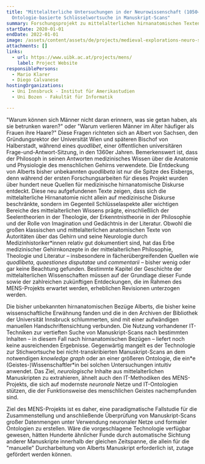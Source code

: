 ```yaml
---
title: "Mittelalterliche Untersuchungen in der Neurowissenschaft (1050–1450):
  Ontologie-basierte Schlüsselwortsuche in Manuskript-Scans"
summary: Forschungsprojekt zu mittelalterlichen hirnanatomischen Texten
startDate: 2020-01-01
endDate: 2022-01-01
image: /assets/content/assets/de/projects/medieval-explorations-neuro-science-1050-1450-ontology-based-keyword-spotting-manuscript-scans/mens_02.png
attachments: []
links:
  - url: https://www.uibk.ac.at/projects/mens/
    label: Project Website
responsiblePersons:
  - Mario Klarer
  - Diego Calvanese
hostingOrganizations:
  - Uni Innsbruck - Institut für Amerikastudien
  - Uni Bozen - Fakultät für Informatik

---
```

"Warum können sich Männer nicht daran erinnern, was sie getan haben, als sie betrunken waren?" oder "Warum verlieren Männer im Alter häufiger als Frauen ihre Haare?" Diese Fragen richteten sich an Albert von Sachsen, den Gründungsrektor der Universität Wien und späteren Bischof von Halberstadt, während eines _quodlibet_, einer öffentlichen universitären Frage-und-Antwort-Sitzung, in den 1360er Jahren. Bemerkenswert ist, dass der Philosoph in seinen Antworten medizinisches Wissen über die Anatomie und Physiologie des menschlichen Gehirns verwendete. Die Entdeckung von Alberts bisher unbekannten _quodlibeta_ ist nur die Spitze des Eisbergs, denn während der ersten Forschungsarbeiten für dieses Projekt wurden über hundert neue Quellen für medizinische hirnanatomische Diskurse entdeckt. Diese neu aufgefundenen Texte zeigen, dass sich die mittelalterliche Hirnanatomie nicht allein auf medizinische Diskurse beschränkte, sondern im Gegenteil Schlüsselaspekte aller wichtigen Bereiche des mittelalterlichen Wissens prägte, einschließlich der Seelentheorien in der Theologie, der Erkenntnistheorie in der Philosophie und der Rolle von Imagination und Gedächtnis in der Literatur. Obwohl die großen klassischen und mittelalterlichen anatomischen Texte von Autoritäten über das Gehirn und seine Neurologie durch Medizinhistoriker\*innen relativ gut dokumentiert sind, hat das Erbe medizinischer Gehirnkonzepte in der mittelalterlichen Philosophie, Theologie und Literatur – insbesondere in fächerübergreifenden Quellen wie _quodlibeta_, _quaestiones disputatae_ und _commentarii_ – bisher wenig oder gar keine Beachtung gefunden. Bestimmte Kapitel der Geschichte der mittelalterlichen Wissenschaften müssen auf der Grundlage dieser Funde sowie der zahlreichen zukünftigen Entdeckungen, die im Rahmen des MENS-Projekts erwartet werden, erheblichen Revisionen unterzogen werden.

Die bisher unbekannten hirnanatomischen Bezüge Alberts, die bisher keine wissenschaftliche Erwähnung fanden und die in den Archiven der Bibliothek der Universität Innsbruck schlummerten, sind mit einer aufwändigen manuellen Handschriftensichtung verbunden. Die Nutzung vorhandener IT-Techniken zur vertieften Suche von Manuskript-Scans nach bestimmten Inhalten – in diesem Fall nach hirnanatomischen Bezügen – liefert noch keine ausreichenden Ergebnisse. Gegenwärtig mangelt es der Technologie zur Stichwortsuche bei nicht-transkribierten Manuskript-Scans an dem notwendigen _knowledge graph_ oder an einer größeren Ontologie, die ein\*e (Geistes-)Wissenschaftler\*in bei solchen Untersuchungen intuitiv anwendet. Das Ziel, _neurologische_ Inhalte aus mittelalterlichen Manuskripten zu extrahieren, ähnelt auch den IT-Methodiken des MENS-Projekts, die sich auf modernste _neuronale_ Netze und IT-Ontologien stützen, die der Funktionsweise des menschlichen Geistes nachempfunden sind.

Ziel des MENS-Projekts ist es daher, eine paradigmatische Fallstudie für die Zusammenstellung und anschließende Überprüfung von Manuskript-Scans großer Datenmengen unter Verwendung neuronaler Netze und formaler Ontologien zu erstellen. Wäre die vorgeschlagene Technologie verfügbar gewesen, hätten Hunderte ähnlicher Funde durch automatische Sichtung anderer Manuskripte innerhalb der gleichen Zeitspanne, die allein für die "manuelle" Durcharbeitung von Alberts Manuskript erforderlich ist, zutage gefördert werden können.
